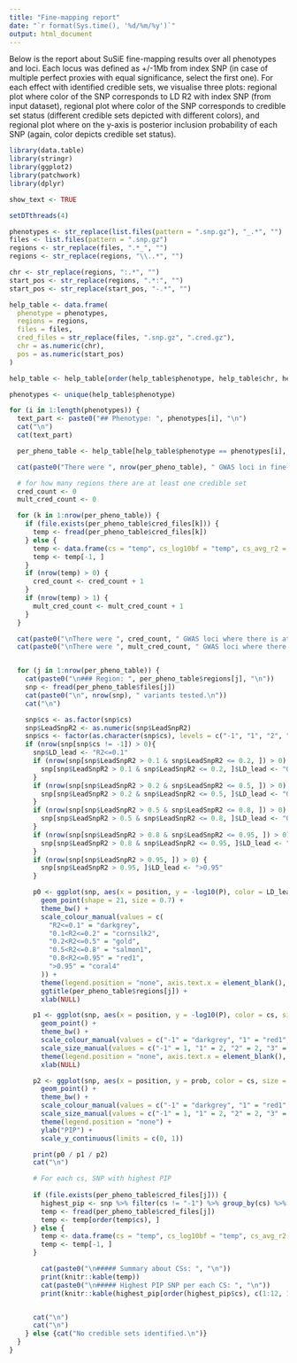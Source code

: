 ```yaml
---
title: "Fine-mapping report"
date: "`r format(Sys.time(), '%d/%m/%y')`"
output: html_document
---
```


Below is the report about SuSiE fine-mapping results over all phenotypes and loci. Each locus was defined as +/-1Mb from index SNP (in case of multiple perfect proxies with equal significance, select the first one). For each effect with identified credible sets, we visualise three plots: regional plot where color of the SNP corresponds to LD R2 with index SNP (from input dataset), regional plot where color of the SNP corresponds to credible set status (different credible sets depicted with different colors), and regional plot where on the y-axis is posterior inclusion probability of each SNP (again, color depicts credible set status).

```r
library(data.table)
library(stringr)
library(ggplot2)
library(patchwork)
library(dplyr)

show_text <- TRUE
```

```r

setDTthreads(4)

phenotypes <- str_replace(list.files(pattern = ".snp.gz"), "_.*", "")
files <- list.files(pattern = ".snp.gz")
regions <- str_replace(files, ".*_", "")
regions <- str_replace(regions, "\\..*", "")

chr <- str_replace(regions, ":.*", "")
start_pos <- str_replace(regions, ".*:", "")
start_pos <- str_replace(start_pos, "-.*", "")

help_table <- data.frame(
  phenotype = phenotypes,
  regions = regions,
  files = files,
  cred_files = str_replace(files, ".snp.gz", ".cred.gz"),
  chr = as.numeric(chr),
  pos = as.numeric(start_pos)
)

help_table <- help_table[order(help_table$phenotype, help_table$chr, help_table$pos), ]

phenotypes <- unique(help_table$phenotype)

for (i in 1:length(phenotypes)) {
  text_part <- paste0("## Phenotype: ", phenotypes[i], "\n")
  cat("\n")
  cat(text_part)

  per_pheno_table <- help_table[help_table$phenotype == phenotypes[i], ]

  cat(paste0("There were ", nrow(per_pheno_table), " GWAS loci in fine-mapping analysis.", "\n"))

  # for how many regions there are at least one credible set
  cred_count <- 0
  mult_cred_count <- 0

  for (k in 1:nrow(per_pheno_table)) {
    if (file.exists(per_pheno_table$cred_files[k])) {
      temp <- fread(per_pheno_table$cred_files[k])
    } else {
      temp <- data.frame(cs = "temp", cs_log10bf = "temp", cs_avg_r2 = "temp", cs_min_r2 = "temp", low_purity = "temp", cs_size = "temp")
      temp <- temp[-1, ]
    }
    if (nrow(temp) > 0) {
      cred_count <- cred_count + 1
    }
    if (nrow(temp) > 1) {
      mult_cred_count <- mult_cred_count + 1
    }
  }

  cat(paste0("\nThere were ", cred_count, " GWAS loci where there is at least one 95% credible set.", "\n"))
  cat(paste0("\nThere were ", mult_cred_count, " GWAS loci where there is more than one 95% credible sets.", "\n"))


  for (j in 1:nrow(per_pheno_table)) {
    cat(paste0("\n### Region: ", per_pheno_table$regions[j], "\n"))
    snp <- fread(per_pheno_table$files[j])
    cat(paste0("\n", nrow(snp), " variants tested.\n"))
    cat("\n")

    snp$cs <- as.factor(snp$cs)
    snp$LeadSnpR2 <- as.numeric(snp$LeadSnpR2)
    snp$cs <- factor(as.character(snp$cs), levels = c("-1", "1", "2", "3", "4", "5", "6", "7", "8", "9", "10"))
    if (nrow(snp[snp$cs != -1]) > 0){
      snp$LD_lead <- "R2<=0.1"
      if (nrow(snp[snp$LeadSnpR2 > 0.1 & snp$LeadSnpR2 <= 0.2, ]) > 0) {
        snp[snp$LeadSnpR2 > 0.1 & snp$LeadSnpR2 <= 0.2, ]$LD_lead <- "0.1<R2<=0.2"
      }
      if (nrow(snp[snp$LeadSnpR2 > 0.2 & snp$LeadSnpR2 <= 0.5, ]) > 0) {
        snp[snp$LeadSnpR2 > 0.2 & snp$LeadSnpR2 <= 0.5, ]$LD_lead <- "0.2<R2<=0.5"
      }
      if (nrow(snp[snp$LeadSnpR2 > 0.5 & snp$LeadSnpR2 <= 0.8, ]) > 0) {
        snp[snp$LeadSnpR2 > 0.5 & snp$LeadSnpR2 <= 0.8, ]$LD_lead <- "0.5<R2<=0.8"
      }
      if (nrow(snp[snp$LeadSnpR2 > 0.8 & snp$LeadSnpR2 <= 0.95, ]) > 0) {
        snp[snp$LeadSnpR2 > 0.8 & snp$LeadSnpR2 <= 0.95, ]$LD_lead <- "0.8<R2<=0.95"
      }
      if (nrow(snp[snp$LeadSnpR2 > 0.95, ]) > 0) {
        snp[snp$LeadSnpR2 > 0.95, ]$LD_lead <- ">0.95"
      }

      p0 <- ggplot(snp, aes(x = position, y = -log10(P), color = LD_lead)) +
        geom_point(shape = 21, size = 0.7) +
        theme_bw() +
        scale_colour_manual(values = c(
          "R2<=0.1" = "darkgrey",
          "0.1<R2<=0.2" = "cornsilk2",
          "0.2<R2<=0.5" = "gold",
          "0.5<R2<=0.8" = "salmon1",
          "0.8<R2<=0.95" = "red1",
          ">0.95" = "coral4"
        )) +
        theme(legend.position = "none", axis.text.x = element_blank(), axis.ticks.x = element_blank()) +
        ggtitle(per_pheno_table$regions[j]) +
        xlab(NULL)

      p1 <- ggplot(snp, aes(x = position, y = -log10(P), color = cs, size = cs)) +
        geom_point() +
        theme_bw() +
        scale_colour_manual(values = c("-1" = "darkgrey", "1" = "red1", "2" = "#fff100", "3" = "#ff8c00", "4" = "#ec008c", "5" = "#68217a", "6" = "#00188f", "7" = "#00bcf2", "8" = "#00b294", "9" = "#009e49", "10" = "#bad80a")) +
        scale_size_manual(values = c("-1" = 1, "1" = 2, "2" = 2, "3" = 2, "4" = 2, "5" = 2, "6" = 2, "7" = 2, "8" = 2, "9" = 2, "10" = 2)) +
        theme(legend.position = "none", axis.text.x = element_blank(), axis.ticks.x = element_blank()) +
        xlab(NULL)

      p2 <- ggplot(snp, aes(x = position, y = prob, color = cs, size = cs)) +
        geom_point() +
        theme_bw() +
        scale_colour_manual(values = c("-1" = "darkgrey", "1" = "red1", "2" = "#fff100", "3" = "#ff8c00", "4" = "#ec008c", "5" = "#68217a", "6" = "#00188f", "7" = "#00bcf2", "8" = "#00b294", "9" = "#009e49", "10" = "#bad80a")) +
        scale_size_manual(values = c("-1" = 1, "1" = 2, "2" = 2, "3" = 2, "4" = 2, "5" = 2, "6" = 2, "7" = 2, "8" = 2, "9" = 2, "10" = 2)) +
        theme(legend.position = "none") +
        ylab("PIP") +
        scale_y_continuous(limits = c(0, 1))

      print(p0 / p1 / p2)
      cat("\n")

      # For each cs, SNP with highest PIP
      
      if (file.exists(per_pheno_table$cred_files[j])) {
        highest_pip <- snp %>% filter(cs != "-1") %>% group_by(cs) %>% filter(prob == max(prob))
        temp <- fread(per_pheno_table$cred_files[j])
        temp <- temp[order(temp$cs), ]
      } else {
        temp <- data.frame(cs = "temp", cs_log10bf = "temp", cs_avg_r2 = "temp", cs_min_r2 = "temp", low_purity = "temp", cs_size = "temp")
        temp <- temp[-1, ]
      }

        cat(paste0("\n##### Summary about CSs: ", "\n"))
        print(knitr::kable(temp))
        cat(paste0("\n##### Highest PIP SNP per each CS: ", "\n"))
        print(knitr::kable(highest_pip[order(highest_pip$cs), c(1:12, 16:17)]))


      cat("\n")
      cat("\n")
    } else {cat("No credible sets identified.\n")}
  }
}
```
